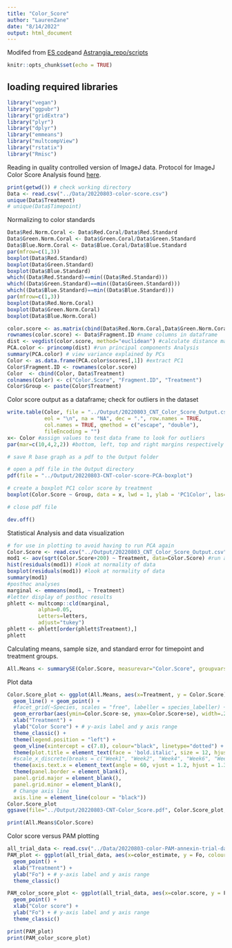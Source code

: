 ```yaml
---
title: "Color_Score"
author: "LaurenZane"
date: "8/14/2022"
output: html_document
---
```


Modifed from [ES code](https://github.com/hputnam/Acclim_Dynamics/blob/master/Scripts/Photographic_Bleaching.Rmd)and [Astrangia_repo/scripts](https://raw.githubusercontent.com/JillAshey/Astrangia_repo/main/scripts/Color_Score.Rmd)

```r
knitr::opts_chunk$set(echo = TRUE)
```
## loading required libraries 

```r
library("vegan")
library("ggpubr")
library("gridExtra")
library("plyr") 
library("dplyr")
library("emmeans")
library("multcompView")
library("rstatix")
library("Rmisc")
```
Reading in quality controlled version of ImageJ data.
Protocol for ImageJ Color Score Analysis found [here](https://emmastrand.github.io/EmmaStrand_Notebook/ImageJ-Analysis-Protocols/). 
```r
print(getwd()) # check working directory
Data <- read.csv("../Data/20220803-color-score.csv")
unique(Data$Treatment)
# unique(Data$Timepoint) 

```
Normalizing to color standards

```r
Data$Red.Norm.Coral <- Data$Red.Coral/Data$Red.Standard
Data$Green.Norm.Coral <- Data$Green.Coral/Data$Green.Standard
Data$Blue.Norm.Coral <- Data$Blue.Coral/Data$Blue.Standard
par(mfrow=c(1,3))
boxplot(Data$Red.Standard)
boxplot(Data$Green.Standard)
boxplot(Data$Blue.Standard)
which((Data$Red.Standard)==min((Data$Red.Standard)))
which((Data$Green.Standard)==min((Data$Green.Standard)))
which((Data$Blue.Standard)==min((Data$Blue.Standard)))
par(mfrow=c(1,3))
boxplot(Data$Red.Norm.Coral)
boxplot(Data$Green.Norm.Coral)
boxplot(Data$Blue.Norm.Coral)


```
```r
color.score <- as.matrix(cbind(Data$Red.Norm.Coral,Data$Green.Norm.Coral,Data$Blue.Norm.Coral)) #create matrix
rownames(color.score) <- Data$Fragment.ID #name columns in dataframe
dist <- vegdist(color.score, method="euclidean") #calculate distance matrix of color scores
PCA.color <- princomp(dist) #run principal components Analysis
summary(PCA.color) # view variance explained by PCs
Color <- as.data.frame(PCA.color$scores[,1]) #extract PC1
Color$Fragment.ID <- rownames(color.score)
Color  <- cbind(Color, Data$Treatment)
colnames(Color) <- c("Color.Score", "Fragment.ID", "Treatment")   
Color$Group <- paste(Color$Treatment)
```
Color score output as a dataframe; check for outliers in the dataset
```r
write.table(Color, file = "../Output/20220803_CNT_Color_Score_Output.csv", append = FALSE, quote = TRUE, sep = ",",
            eol = "\n", na = "NA", dec = ".", row.names = TRUE,
            col.names = TRUE, qmethod = c("escape", "double"),
            fileEncoding = "")
x<- Color #assign values to test data frame to look for outliers
par(mar=c(10,4,2,2)) #bottom, left, top and right margins respectively
```


```r
# save R base graph as a pdf to the Output folder

# open a pdf file in the Output directory
pdf(file = "../Output/20220803-CNT-color-score-PCA-boxplot")

# create a boxplot PC1 color score by treatment
boxplot(Color.Score ~ Group, data = x, lwd = 1, ylab = 'PC1Color', las=2, cex=0.8) 

# close pdf file 

dev.off()
```
Statistical Analysis and data visualization 

```r
# for use in plotting to avoid having to run PCA again
Color.Score <- read.csv("../Output/20220803_CNT_Color_Score_Output.csv", header=T, sep=",", na.string="NA") #read in data file
mod1 <- aov(sqrt(Color.Score+200) ~ Treatment, data=Color.Score) #run an ANOVA ## add Timepoint as factor later 
hist(residuals(mod1)) #look at normality of data
boxplot(residuals(mod1)) #look at normality of data
summary(mod1)
#posthoc analyses
marginal <- emmeans(mod1, ~ Treatment)
#letter display of posthoc results
phlett <- multcomp::cld(marginal,
          alpha=0.05,
          Letters=letters,
          adjust="tukey")
phlett <- phlett[order(phlett$Treatment),]
phlett

```
Calculating means, sample size, and standard error for timepoint and treatment groups.
```r
All.Means <- summarySE(Color.Score, measurevar="Color.Score", groupvars=c("Treatment"))

```

Plot data

```r
Color.Score_plot <- ggplot(All.Means, aes(x=Treatment, y = Color.Score)) +
  geom_line() + geom_point() +
  #facet_grid(~Species, scales = "free", labeller = species_labeller) +
  geom_errorbar(aes(ymin=Color.Score-se, ymax=Color.Score+se), width=.2) +
  xlab("Treatment") + 
  ylab("Color Score") + # y-axis label and y axis range
  theme_classic() + 
  theme(legend.position = "left") +
  geom_vline(xintercept = c(7.8), colour="black", linetype="dotted") +
  theme(plot.title = element_text(face = 'bold.italic', size = 12, hjust = 0)) + 
  #scale_x_discrete(breaks = c("Week1", "Week2", "Week4", "Week6", "Week8", "Week12", "Week16"), labels = c("1 week", "2 week", "4 week", "6 week", "8 week", "12 week", "16 week")) +
  theme(axis.text.x = element_text(angle = 60, vjust = 1.2, hjust = 1.3)) + #Set the text angle
  theme(panel.border = element_blank(),
  panel.grid.major = element_blank(),
  panel.grid.minor = element_blank(),
  # Change axis line
  axis.line = element_line(colour = "black"))
Color.Score_plot
ggsave(file="../Output/20220803-CNT-Color_Score.pdf", Color.Score_plot, width = 11, height = 6, units = c("in"))

print(All.Means$Color.Score)


```
Color score versus PAM plotting 

```r

all_trial_data <- read.csv("../Data/20220803-color-PAM-annexin-trial-datasheet.csv")
PAM_plot <- ggplot(all_trial_data, aes(x=color_estimate, y = Fo, colour=color_estimate)) +
  geom_point() +
  xlab("Treatment") + 
  ylab("Fo") + # y-axis label and y axis range
  theme_classic()

PAM_color_score_plot <- ggplot(all_trial_data, aes(x=color.score, y = Fo, colour=color_estimate)) +
  geom_point() +
  xlab("Color score") + 
  ylab("Fo") + # y-axis label and y axis range
  theme_classic()

print(PAM_plot)
print(PAM_color_score_plot)


```


